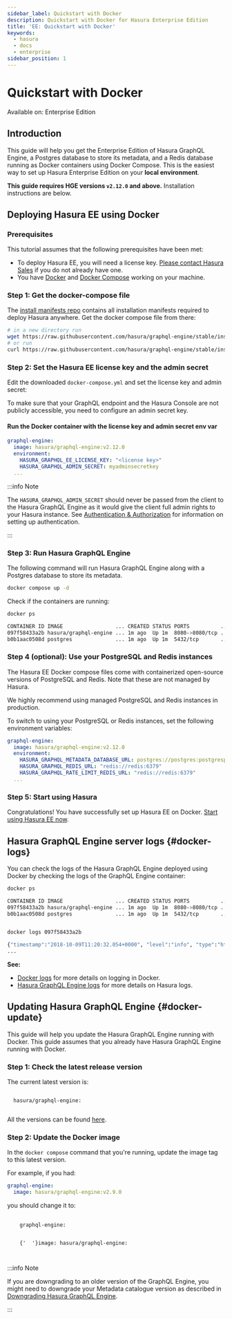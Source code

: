 ```yaml
---
sidebar_label: Quickstart with Docker
description: Quickstart with Docker for Hasura Enterprise Edition
title: 'EE: Quickstart with Docker'
keywords:
  - hasura
  - docs
  - enterprise
sidebar_position: 1
---
```



# Quickstart with Docker

<div className="badge badge--primary heading-badge">Available on: Enterprise Edition</div>

## Introduction

This guide will help you get the Enterprise Edition of Hasura GraphQL Engine, a Postgres database to store its metadata,
and a Redis database running as Docker containers using Docker Compose. This is the easiest way to set up Hasura
Enterprise Edition on your **local environment**.

**This guide requires HGE versions `v2.12.0` and above.** Installation instructions are below.

## Deploying Hasura EE using Docker

### Prerequisites

This tutorial assumes that the following prerequisites have been met:

- To deploy Hasura EE, you will need a license key. [Please contact Hasura Sales](mailto:sales@hasura.io) if you do not
  already have one.
- You have [Docker](https://docs.docker.com/install/) and [Docker Compose](https://docs.docker.com/compose/install/)
  working on your machine.

### Step 1: Get the docker-compose file

The [install manifests repo](https://github.com/hasura/graphql-engine/tree/master/install-manifests) contains all
installation manifests required to deploy Hasura anywhere. Get the docker compose file from there:

```bash
# in a new directory run
wget https://raw.githubusercontent.com/hasura/graphql-engine/stable/install-manifests/enterprise/docker-compose/docker-compose.yaml
# or run
curl https://raw.githubusercontent.com/hasura/graphql-engine/stable/install-manifests/enterprise/docker-compose/docker-compose.yaml -o docker-compose.yml
```

### Step 2: Set the Hasura EE license key and the admin secret

Edit the downloaded `docker-compose.yml` and set the license key and admin secret:

To make sure that your GraphQL endpoint and the Hasura Console are not publicly accessible, you need to configure an
admin secret key.

#### Run the Docker container with the license key and admin secret env var

```yaml {4-5}
graphql-engine:
  image: hasura/graphql-engine:v2.12.0
  environment:
    HASURA_GRAPHQL_EE_LICENSE_KEY: "<license key>"
    HASURA_GRAPHQL_ADMIN_SECRET: myadminsecretkey
  ...
```

:::info Note

The `HASURA_GRAPHQL_ADMIN_SECRET` should never be passed from the client to the Hasura GraphQL Engine as it would give
the client full admin rights to your Hasura instance. See [Authentication & Authorization](/auth/index.mdx) for
information on setting up authentication.

:::

### Step 3: Run Hasura GraphQL Engine

The following command will run Hasura GraphQL Engine along with a Postgres database to store its metadata.

```bash
docker compose up -d
```

Check if the containers are running:

```bash
docker ps

CONTAINER ID IMAGE                 ... CREATED STATUS PORTS          ...
097f58433a2b hasura/graphql-engine ... 1m ago  Up 1m  8080->8080/tcp ...
b0b1aac0508d postgres              ... 1m ago  Up 1m  5432/tcp       ...
```

### Step 4 (optional): Use your PostgreSQL and Redis instances

The Hasura EE Docker compose files come with containerized open-source versions of PostgreSQL and Redis. Note that these
are not managed by Hasura.

We highly recommend using managed PostgreSQL and Redis instances in production.

To switch to using your PostgreSQL or Redis instances, set the following environment variables:

```yaml {4-6}
graphql-engine:
  image: hasura/graphql-engine:v2.12.0
  environment:
    HASURA_GRAPHQL_METADATA_DATABASE_URL: postgres://postgres:postgrespassword@postgres:5432/postgres
    HASURA_GRAPHQL_REDIS_URL: "redis://redis:6379"
    HASURA_GRAPHQL_RATE_LIMIT_REDIS_URL: "redis://redis:6379"
  ...
```

### Step 5: Start using Hasura

Congratulations! You have successfully set up Hasura EE on Docker.
[Start using Hasura EE now](/enterprise/getting-started/start-using-hasura-ee.mdx).

## Hasura GraphQL Engine server logs {#docker-logs}

You can check the logs of the Hasura GraphQL Engine deployed using Docker by checking the logs of the GraphQL Engine
container:

```bash
docker ps

CONTAINER ID IMAGE                 ... CREATED STATUS PORTS          ...
097f58433a2b hasura/graphql-engine ... 1m ago  Up 1m  8080->8080/tcp ...
b0b1aac0508d postgres              ... 1m ago  Up 1m  5432/tcp       ...


docker logs 097f58433a2b

{"timestamp":"2018-10-09T11:20:32.054+0000", "level":"info", "type":"http-log", "detail":{"status":200, "query_hash":"01640c6dd131826cff44308111ed40d7fbd1cbed", "http_version":"HTTP/1.1", "query_execution_time":3.0177627e-2, "request_id":null, "url":"/v1/graphql", "user":{"x-hasura-role":"admin"}, "ip":"127.0.0.1", "response_size":209329, "method":"POST", "detail":null}}
...
```

**See:**

- [Docker logs](https://docs.docker.com/config/containers/logging) for more details on logging in Docker.
- [Hasura GraphQL Engine logs](/deployment/logging.mdx) for more details on Hasura logs.

## Updating Hasura GraphQL Engine {#docker-update}

This guide will help you update the Hasura GraphQL Engine running with Docker. This guide assumes that you already have
Hasura GraphQL Engine running with Docker.

### Step 1: Check the latest release version

The current latest version is:

<code>
  hasura/graphql-engine:
  <LatestRelease />
</code>

All the versions can be found [here](https://github.com/hasura/graphql-engine/releases).

### Step 2: Update the Docker image

In the `docker compose` command that you're running, update the image tag to this latest version.

For example, if you had:

```yaml
graphql-engine:
  image: hasura/graphql-engine:v2.9.0
```

you should change it to:

<pre>
  <code>
    graphql-engine:
    <br />
    {'  '}image: hasura/graphql-engine:
    <LatestRelease />
  </code>
</pre>

:::info Note

If you are downgrading to an older version of the GraphQL Engine, you might need to downgrade your Metadata catalogue
version as described in [Downgrading Hasura GraphQL Engine](/deployment/downgrading.mdx).

:::

